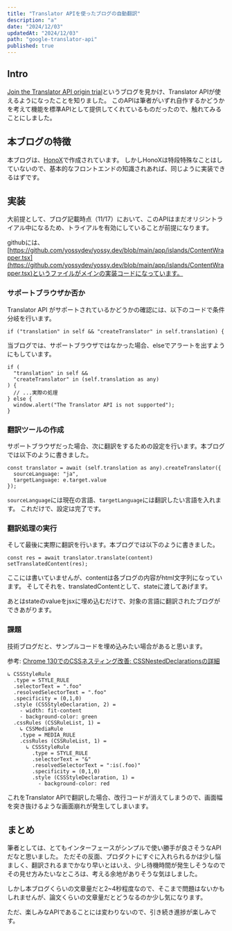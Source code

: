```yaml
---
title: "Translator APIを使ったブログの自動翻訳"
description: "a"
date: "2024/12/03"
updatedAt: "2024/12/03"
path: "google-translator-api"
published: true
---
```


## Intro

[Join the Translator API origin trial](https://developer.chrome.com/blog/language-detection-origin-trial)というブログを見かけ、Translator APIが使えるようになったことを知りました。
このAPIは筆者がいずれ自作するかどうかを考えて機能を標準APIとして提供してくれているものだったので、触れてみることにしました。

## 本ブログの特徴

本ブログは、[HonoX](https://github.com/honojs/honox)で作成されています。
しかしHonoXは特段特殊なことはしていないので、基本的なフロントエンドの知識されあれば、同じように実装できるはずです。

## 実装

大前提として、ブログ記載時点（11/17）において、このAPIはまだオリジントライアル中になるため、トライアルを有効にしていることが前提になります。

githubには、[https://github.com/yossydev/yossy.dev/blob/main/app/islands/ContentWrapper.tsx](https://github.com/yossydev/yossy.dev/blob/main/app/islands/ContentWrapper.tsx)というファイルがメインの実装コードになっています。

### サポートブラウザか否か

Translator API がサポートされているかどうかの確認には、以下のコードで条件分岐を行います。

```tsx
if ("translation" in self && "createTranslator" in self.translation) {
```

当ブログでは、サポートブラウザではなかった場合、elseでアラートを出すようにもしています。

```tsx
if (
  "translation" in self &&
  "createTranslator" in (self.translation as any)
) {
  // ...実際の処理
} else {
  window.alert("The Translator API is not supported");
}
```

### 翻訳ツールの作成

サポートブラウザだった場合、次に翻訳をするための設定を行います。本ブログでは以下のように書きました。

```tsx
const translator = await (self.translation as any).createTranslator({
  sourceLanguage: "ja",
  targetLanguage: e.target.value
});
```

`sourceLanguage`には現在の言語、`targetLanguage`には翻訳したい言語を入れます。
これだけで、設定は完了です。

### 翻訳処理の実行

そして最後に実際に翻訳を行います。本ブログでは以下のように書きました。

```tsx
const res = await translator.translate(content)
setTranslatedContent(res);
```

ここには書いていませんが、contentは各ブログの内容がhtml文字列になっています。
そしてそれを、translatedContentとして、stateに渡してあげます。

あとはstateのvalueをjsxに埋め込むだけで、対象の言語に翻訳されたブログができあがります。

### 課題

技術ブログだと、サンプルコードを埋め込みたい場合があると思います。

参考: [Chrome 130でのCSSネスティング改善: CSSNestedDeclarationsの詳細](https://yossy.dev/posts/css-nesting-improves-with-cssnesteddeclarations)
```
↳ CSSStyleRule
  .type = STYLE_RULE
  .selectorText = ".foo"
  .resolvedSelectorText = ".foo"
  .specificity = (0,1,0)
  .style (CSSStyleDeclaration, 2) =
    - width: fit-content
    - background-color: green
  .cssRules (CSSRuleList, 1) =
    ↳ CSSMediaRule
    .type = MEDIA_RULE
    .cssRules (CSSRuleList, 1) =
      ↳ CSSStyleRule
        .type = STYLE_RULE
        .selectorText = "&"
        .resolvedSelectorText = ":is(.foo)"
        .specificity = (0,1,0)
        .style (CSSStyleDeclaration, 1) =
          - background-color: red
```

これをTranslator APIで翻訳した場合、改行コードが消えてしまうので、画面幅を突き抜けるような画面崩れが発生してしまいます。

## まとめ

筆者としては、とてもインターフェースがシンプルで使い勝手が良さそうなAPIだなと思いました。
ただその反面、プロダクトにすぐに入れられるかは少し悩ましく、翻訳されるまでかなり早いとはいえ、少し待機時間が発生しそうなのでその見せ方みたいなところは、考える余地がありそうな気はしました。

しかし本ブログくらいの文章量だと2~4秒程度なので、そこまで問題はないかもしれませんが、論文くらいの文章量だとどうなるのか少し気になります。

ただ、楽しみなAPIであることには変わりないので、引き続き進捗が楽しみです。
